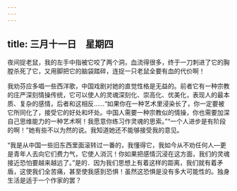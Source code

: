 ```yaml
---
---
---
```

title: 三月十一日　星期四
---




夜间捉老鼠，我的左手中指被它咬了两个洞，血流得很多，终于一刀刺进了它的胸膛杀死了它，又用脚把它的脑袋踏碎，连捉一只老鼠全要有血的代价啊！

我劝芬应多唱一些西洋歌，中国戏剧对她的直觉性格是无益的。前者它有一种宗教的庄严深刻情操传统，它可以使人的灵魂深刻化、崇高化、优美化，表现人的最本质、复杂的感情，后者和这相反……“如果你在一种艺术里浸染长了，你一定要被它所同化了，接受它的好处和坏处。中国人需要一种宗教似的情操，你也需要加深自己思维能力的一种艺术啊！我愿意你练习作灵魂的思索。”“一个人进步是有阶段的啊！”她有些不以为然的说。我知道她还不能够接受我的意见。

“我是从中国一些旧东西里面滚转过一番的，我懂得它，我如今从不劝任何人―更是青年人去向它们费力气，它使人消沉！你如果把感情沉浸在这方面，我们的灵魂接近恐怕要越来越远了。”是的．因为我们思想上有着这样的距离，我们就有着矛盾，这使我们全苦痛，甚至使我感到恐惧！虽然这恐惧是没有多大可能性的。独身生活是适于一个作家的罢？